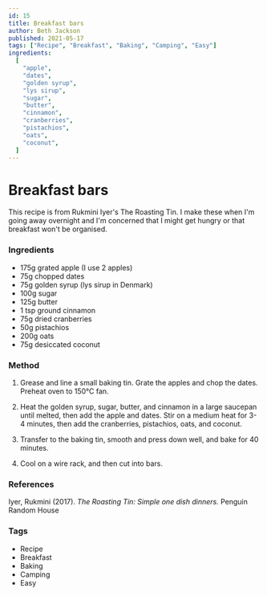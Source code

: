 ```yaml
---
id: 15
title: Breakfast bars
author: Beth Jackson
published: 2021-05-17
tags: ["Recipe", "Breakfast", "Baking", "Camping", "Easy"]
ingredients:
  [
    "apple",
    "dates",
    "golden syrup",
    "lys sirup",
    "sugar",
    "butter",
    "cinnamon",
    "cranberries",
    "pistachios",
    "oats",
    "coconut",
  ]
---
```


# Breakfast bars

<BlogTextWrapper>

This recipe is from Rukmini Iyer's The Roasting Tin. I make these when I'm going away overnight and I'm concerned that I might get hungry or that breakfast won't be organised.

</BlogTextWrapper>

<BlogTextWrapper>

### Ingredients

- 175g grated apple (I use 2 apples)
- 75g chopped dates
- 75g golden syrup (lys sirup in Denmark)
- 100g sugar
- 125g butter
- 1 tsp ground cinnamon
- 75g dried cranberries
- 50g pistachios
- 200g oats
- 75g desiccated coconut

</BlogTextWrapper>

<BlogTextWrapper>

### Method

1. Grease and line a small baking tin. Grate the apples and chop the dates. Preheat oven to 150°C fan.

2. Heat the golden syrup, sugar, butter, and cinnamon in a large saucepan until melted, then add the apple and dates. Stir on a medium heat for 3-4 minutes, then add the cranberries, pistachios, oats, and coconut.

<Timer inputHours={0} inputMinutes={4} inputSeconds={0} />

3. Transfer to the baking tin, smooth and press down well, and bake for 40 minutes.

<Timer inputHours={0} inputMinutes={40} inputSeconds={0} />

4. Cool on a wire rack, and then cut into bars.

</BlogTextWrapper>

<BlogTextWrapper>

### References

Iyer, Rukmini (2017). _The Roasting Tin: Simple one dish dinners._ Penguin Random House

</BlogTextWrapper>

<BlogTextWrapper>

### Tags

- Recipe
- Breakfast
- Baking
- Camping
- Easy

</BlogTextWrapper>
